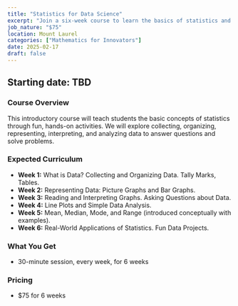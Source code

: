 ```yaml
---
title: "Statistics for Data Science"
excerpt: "Join a six-week course to learn the basics of statistics and how to use data to answer questions and solve problems."
job_nature: "$75"
location: Mount Laurel
categories: ["Mathematics for Innovators"]
date: 2025-02-17
draft: false
---
```


## Starting date: TBD

### Course Overview

This introductory course will teach students the basic concepts of statistics through fun, hands-on activities. We will explore collecting, organizing, representing, interpreting, and analyzing data to answer questions and solve problems.

### Expected Curriculum

* **Week 1:** What is Data?  Collecting and Organizing Data. Tally Marks, Tables.
* **Week 2:** Representing Data: Picture Graphs and Bar Graphs.
* **Week 3:**  Reading and Interpreting Graphs. Asking Questions about Data.
* **Week 4:**  Line Plots and  Simple Data Analysis.
* **Week 5:**  Mean, Median, Mode, and Range (introduced conceptually with examples).
* **Week 6:**  Real-World Applications of Statistics. Fun Data Projects.

### What You Get

- 30-minute session, every week, for 6 weeks

### Pricing
- $75 for 6 weeks